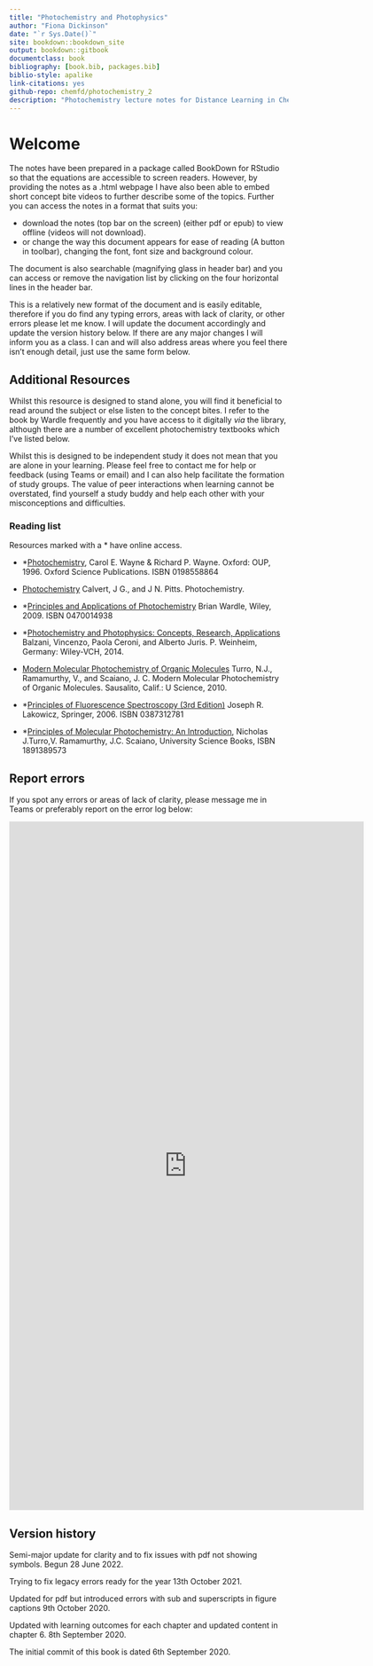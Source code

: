 ```yaml
--- 
title: "Photochemistry and Photophysics"
author: "Fiona Dickinson"
date: "`r Sys.Date()`"
site: bookdown::bookdown_site
output: bookdown::gitbook
documentclass: book
bibliography: [book.bib, packages.bib]
biblio-style: apalike
link-citations: yes
github-repo: chemfd/photochemistry_2
description: "Photochemistry lecture notes for Distance Learning in Chemistry at Bath CH30217"
---
```

# Welcome {-}

The notes have been prepared in a package called BookDown for RStudio so that the equations are accessible to screen readers. However, by providing the notes as a .html webpage I have also been able to embed short concept bite videos to further describe some of the topics. Further you can access the notes in a format that suits you:

- download the notes (top bar on the screen) (either pdf or epub) to view offline (videos will not download).
- or change the way this document appears for ease of reading (A button in toolbar), changing the font, font size and background colour.

The document is also searchable (magnifying glass in header bar) and you can access or remove the navigation list by clicking on the four horizontal lines in the header bar.

This is a relatively new format of the document and is easily editable, therefore if you do find any typing errors, areas with lack of clarity, or other errors please let me know. I will update the document accordingly and update the version history below. If there are any major changes I will inform you as a class. I can and will also address areas where you feel there isn't enough detail, just use the same form below.

## Additional Resources {#sec:AddnRes}

Whilst this resource is designed to stand alone, you will find it beneficial to read around the subject or else listen to the concept bites. I refer to the book by Wardle frequently and you have access to it digitally *via* the library, although there are a number of excellent photochemistry textbooks which I've listed below.

Whilst this is designed to be independent study it does not mean that you are alone in your learning. Please feel free to contact me for help or feedback (using Teams or email) and I can also help facilitate the formation of study groups. The value of peer interactions when learning cannot be overstated, find yourself a study buddy and help each other with your misconceptions and difficulties.

### Reading list {-}

Resources marked with a * have online access.

- *[Photochemistry](https://bibliu.com/app/#/view/books/9780198558866/epub/html/toc.html), Carol E. Wayne & Richard P. Wayne. Oxford: OUP, 1996. Oxford Science Publications. ISBN 0198558864

- [Photochemistry](https://bath-ac-primo.hosted.exlibrisgroup.com/primo-explore/fulldisplay?docid=44BAT_ALMA_DS2131580390002761&context=L&vid=44BAT_VU1&lang=en_US&search_scope=CSCOP_44BAT_DEEP&adaptor=Local%20Search%20Engine&tab=local&query=any,contains,photochemistry&sortby=rank&facet=rtype,include,books&offset=0&pcAvailability=false) Calvert, J G., and J N. Pitts. Photochemistry.

- *[Principles and Applications of Photochemistry](https://ebookcentral.proquest.com/lib/bath/detail.action?docID=470772&pq-origsite=primo) Brian Wardle, Wiley, 2009. ISBN 0470014938

- *[Photochemistry and Photophysics: Concepts, Research, Applications](https://ebookcentral.proquest.com/lib/bath/detail.action?pq-origsite=primo&docID=1662200) Balzani, Vincenzo, Paola Ceroni, and Alberto Juris. P. Weinheim, Germany: Wiley-VCH, 2014.

- [Modern Molecular Photochemistry of Organic Molecules](https://bath-ac-primo.hosted.exlibrisgroup.com/primo-explore/fulldisplay?docid=44BAT_ALMA_DS2129513080002761&context=L&vid=44BAT_VU1&lang=en_US&search_scope=CSCOP_44BAT_DEEP&adaptor=Local%20Search%20Engine&tab=local&query=any,contains,%22modern%20molecular%20photochemistry%22%20turro&offset=0&pcAvailability=false) Turro, N.J., Ramamurthy, V., and Scaiano, J. C. Modern Molecular Photochemistry of Organic Molecules. Sausalito, Calif.: U Science, 2010.

- *[Principles of Fluorescence Spectroscopy (3rd Edition)](https://link.springer.com/book/10.1007/978-0-387-46312-4) Joseph R. Lakowicz, Springer, 2006. ISBN 0387312781

- *[Principles of Molecular Photochemistry: An Introduction](https://bath-ac-primo.hosted.exlibrisgroup.com/primo-explore/fulldisplay?docid=44BAT_ALMA_DS2129552010002761&context=L&vid=44BAT_VU1&lang=en_US&search_scope=CSCOP_44BAT_DEEP&adaptor=Local%20Search%20Engine&tab=local&query=any,contains,principles%20of%20molecular%20photochemistry%20ramamurthy&offset=0&pcAvailability=false), Nicholas J.Turro,V. Ramamurthy, J.C. Scaiano, University Science Books, ISBN 1891389573

## Report errors

If you spot any errors or areas of lack of clarity, please message me in Teams or preferably report on the error log below:

<iframe src="https://docs.google.com/forms/d/e/1FAIpQLSc83b-C0FsgDr5eQxvT-2NWwEtvOEwYU1WbLE4j53wWfUDIXQ/viewform?embedded=true" width="640" height="1242" frameborder="0" marginheight="0" marginwidth="0">Loading…</iframe>

## Version history {-}

Semi-major update for clarity and to fix issues with pdf not showing symbols. Begun 28 June 2022.

Trying to fix legacy errors ready for the year 13th October 2021.

Updated for pdf but introduced errors with sub and superscripts in figure captions 9th October 2020.

Updated with learning outcomes for each chapter and updated content in chapter 6. 8th September 2020.

The initial commit of this book is dated 6th September 2020.

